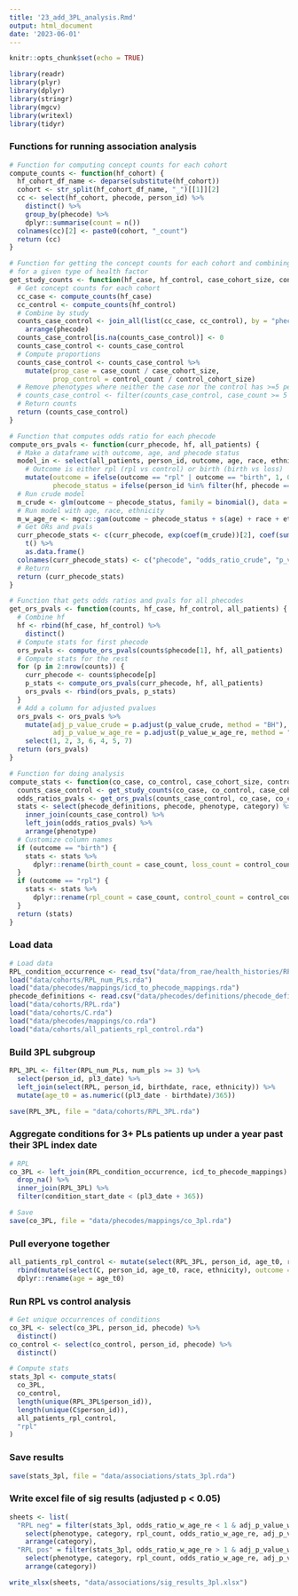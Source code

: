 ```yaml
---
title: '23_add_3PL_analysis.Rmd'
output: html_document
date: '2023-06-01'
---
```


```r

knitr::opts_chunk$set(echo = TRUE)

library(readr)
library(plyr)
library(dplyr)
library(stringr)
library(mgcv)
library(writexl)
library(tidyr)

```

### Functions for running association analysis

```r

# Function for computing concept counts for each cohort
compute_counts <- function(hf_cohort) {
  hf_cohort_df_name <- deparse(substitute(hf_cohort))
  cohort <- str_split(hf_cohort_df_name, "_")[[1]][2]
  cc <- select(hf_cohort, phecode, person_id) %>%
    distinct() %>%
    group_by(phecode) %>%
    dplyr::summarise(count = n())
  colnames(cc)[2] <- paste0(cohort, "_count")
  return (cc)
}

# Function for getting the concept counts for each cohort and combining by study
# for a given type of health factor
get_study_counts <- function(hf_case, hf_control, case_cohort_size, control_cohort_size) {
  # Get concept counts for each cohort
  cc_case <- compute_counts(hf_case)
  cc_control <- compute_counts(hf_control)
  # Combine by study
  counts_case_control <- join_all(list(cc_case, cc_control), by = "phecode", type = "full") %>%
    arrange(phecode)
  counts_case_control[is.na(counts_case_control)] <- 0
  counts_case_control <- counts_case_control
  # Compute proportions
  counts_case_control <- counts_case_control %>%
    mutate(prop_case = case_count / case_cohort_size,
           prop_control = control_count / control_cohort_size)
  # Remove phenotypes where neither the case nor the control has >=5 people with it
  # counts_case_control <- filter(counts_case_control, case_count >= 5 | control_count >= 5)
  # Return counts
  return (counts_case_control)
}

# Function that computes odds ratio for each phecode
compute_ors_pvals <- function(curr_phecode, hf, all_patients) {
  # Make a dataframe with outcome, age, and phecode status
  model_in <- select(all_patients, person_id, outcome, age, race, ethnicity) %>%
    # Outcome is either rpl (rpl vs control) or birth (birth vs loss)
    mutate(outcome = ifelse(outcome == "rpl" | outcome == "birth", 1, 0),
           phecode_status = ifelse(person_id %in% filter(hf, phecode == curr_phecode)$person_id, 1, 0))
  # Run crude model
  m_crude <- glm(outcome ~ phecode_status, family = binomial(), data = model_in)
  # Run model with age, race, ethnicity
  m_w_age_re <- mgcv::gam(outcome ~ phecode_status + s(age) + race + ethnicity, family = binomial(), method = "REML", data = model_in)
  # Get ORs and pvals
  curr_phecode_stats <- c(curr_phecode, exp(coef(m_crude))[2], coef(summary(m_crude))[,4][2], exp(coef(m_w_age_re))[2], summary(m_w_age_re)$p.table[2,4]) %>%
    t() %>%
    as.data.frame()
  colnames(curr_phecode_stats) <- c("phecode", "odds_ratio_crude", "p_value_crude", "odds_ratio_w_age_re", "p_value_w_age_re")
  # Return
  return (curr_phecode_stats)
}

# Function that gets odds ratios and pvals for all phecodes
get_ors_pvals <- function(counts, hf_case, hf_control, all_patients) {
  # Combine hf
  hf <- rbind(hf_case, hf_control) %>%
    distinct()
  # Compute stats for first phecode
  ors_pvals <- compute_ors_pvals(counts$phecode[1], hf, all_patients)
  # Compute stats for the rest
  for (p in 2:nrow(counts)) {
    curr_phecode <- counts$phecode[p]
    p_stats <- compute_ors_pvals(curr_phecode, hf, all_patients)
    ors_pvals <- rbind(ors_pvals, p_stats)
  }
  # Add a column for adjusted pvalues
  ors_pvals <- ors_pvals %>%
    mutate(adj_p_value_crude = p.adjust(p_value_crude, method = "BH"),
           adj_p_value_w_age_re = p.adjust(p_value_w_age_re, method = "BH")) %>%
    select(1, 2, 3, 6, 4, 5, 7)
  return (ors_pvals)
}

# Function for doing analysis
compute_stats <- function(co_case, co_control, case_cohort_size, control_cohort_size, all_patients, outcome) {
  counts_case_control <- get_study_counts(co_case, co_control, case_cohort_size, control_cohort_size)
  odds_ratios_pvals <- get_ors_pvals(counts_case_control, co_case, co_control, all_patients)
  stats <- select(phecode_definitions, phecode, phenotype, category) %>%
    inner_join(counts_case_control) %>%
    left_join(odds_ratios_pvals) %>%
    arrange(phenotype)
  # Customize column names
  if (outcome == "birth") {
    stats <- stats %>%
      dplyr::rename(birth_count = case_count, loss_count = control_count, birth_prop = prop_case, loss_prop = prop_control)
  }
  if (outcome == "rpl") {
    stats <- stats %>%
      dplyr::rename(rpl_count = case_count, control_count = control_count, rpl_prop = prop_case, control_prop = prop_control)
  }
  return (stats)
}

```

### Load data

```r

# Load data
RPL_condition_occurrence <- read_tsv("data/from_rae/health_histories/RPL_condition_occurrence.txt")
load("data/cohorts/RPL_num_PLs.rda")
load("data/phecodes/mappings/icd_to_phecode_mappings.rda")
phecode_definitions <- read.csv("data/phecodes/definitions/phecode_definitions1.2.csv")
load("data/cohorts/RPL.rda")
load("data/cohorts/C.rda")
load("data/phecodes/mappings/co.rda")
load("data/cohorts/all_patients_rpl_control.rda")

```

### Build 3PL subgroup

```r

RPL_3PL <- filter(RPL_num_PLs, num_pls >= 3) %>%
  select(person_id, pl3_date) %>%
  left_join(select(RPL, person_id, birthdate, race, ethnicity)) %>%
  mutate(age_t0 = as.numeric((pl3_date - birthdate)/365))

save(RPL_3PL, file = "data/cohorts/RPL_3PL.rda")

```

### Aggregate conditions for 3+ PLs patients up under a year past their 3PL index date

```r

# RPL
co_3PL <- left_join(RPL_condition_occurrence, icd_to_phecode_mappings) %>%
  drop_na() %>%
  inner_join(RPL_3PL) %>%
  filter(condition_start_date < (pl3_date + 365))

# Save
save(co_3PL, file = "data/phecodes/mappings/co_3pl.rda")

```

### Pull everyone together

```r

all_patients_rpl_control <- mutate(select(RPL_3PL, person_id, age_t0, race, ethnicity), outcome = "rpl") %>%
  rbind(mutate(select(C, person_id, age_t0, race, ethnicity), outcome = "control")) %>%
  dplyr::rename(age = age_t0)

```

### Run RPL vs control analysis

```r

# Get unique occurrences of conditions
co_3PL <- select(co_3PL, person_id, phecode) %>%
  distinct()
co_control <- select(co_control, person_id, phecode) %>%
  distinct()

# Compute stats
stats_3pl <- compute_stats(
  co_3PL,
  co_control,
  length(unique(RPL_3PL$person_id)),
  length(unique(C$person_id)),
  all_patients_rpl_control,
  "rpl"
)

```

### Save results

```r

save(stats_3pl, file = "data/associations/stats_3pl.rda")

```

### Write excel file of sig results (adjusted p < 0.05)

```r

sheets <- list(
  "RPL neg" = filter(stats_3pl, odds_ratio_w_age_re < 1 & adj_p_value_w_age_re < 0.05) %>%
    select(phenotype, category, rpl_count, odds_ratio_w_age_re, adj_p_value_w_age_re) %>%
    arrange(category),
  "RPL pos" = filter(stats_3pl, odds_ratio_w_age_re > 1 & adj_p_value_w_age_re < 0.05) %>%
    select(phenotype, category, rpl_count, odds_ratio_w_age_re, adj_p_value_w_age_re) %>%
    arrange(category))

write_xlsx(sheets, "data/associations/sig_results_3pl.xlsx")

```



